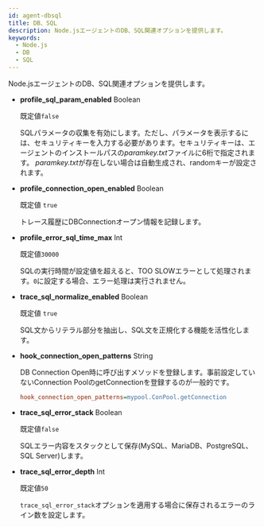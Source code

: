 ```yaml
---
id: agent-dbsql
title: DB、SQL
description: Node.jsエージェントのDB、SQL関連オプションを提供します。
keywords:
  - Node.js
  - DB
  - SQL
---
```


Node.jsエージェントのDB、SQL関連オプションを提供します。

- **profile_sql_param_enabled** <span class='type'>Boolean</span><ScrollToLink anchor='profile-sql-param' />

  既定値`false`

  SQLパラメータの収集を有効にします。ただし、パラメータを表示するには、セキュリティキーを入力する必要があります。セキュリティキーは、エージェントのインストールパスの*paramkey.txt*ファイルに6桁で指定されます。 *paramkey.txt*が存在しない場合は自動生成され、randomキーが設定されます。

- **profile_connection_open_enabled** <span class='type'>Boolean</span>

  既定値 `true`

  トレース履歴にDBConnectionオープン情報を記録します。

- **profile_error_sql_time_max** <span class='type'>Int</span>

  既定値`30000`

  SQLの実行時間が設定値を超えると、TOO SLOWエラーとして処理されます。`0`に設定する場合、エラー処理は実行されません。

- **trace_sql_normalize_enabled** <span class='type'>Boolean</span>

  既定値 `true`

  SQL文からリテラル部分を抽出し、SQL文を正規化する機能を活性化します。

- **hook_connection_open_patterns** <span class='type'>String</span>

  DB Connection Open時に呼び出すメソッドを登録します。事前設定していないConnection PoolのgetConnectionを登録するのが一般的です。

  ```ini title='Example'
  hook_connection_open_patterns=mypool.ConPool.getConnection
  ```

- **trace_sql_error_stack** <span class='type'>Boolean</span>

  既定値`false`

  SQLエラー内容をスタックとして保存(MySQL、MariaDB、PostgreSQL、SQL Server)します。

- **trace_sql_error_depth** <span class='type'>Int</span>

  既定値`50`

  `trace_sql_error_stack`オプションを適用する場合に保存されるエラーのライン数を設定します。
